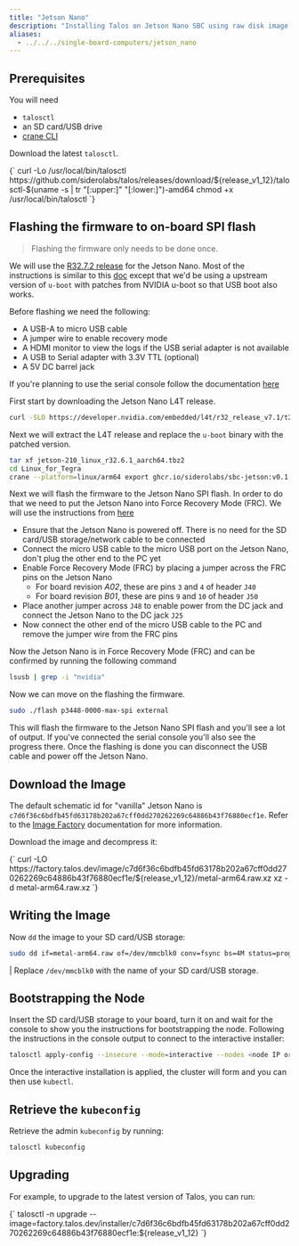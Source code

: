 ```yaml
---
title: "Jetson Nano"
description: "Installing Talos on Jetson Nano SBC using raw disk image."
aliases:
  - ../../../single-board-computers/jetson_nano
---
```




## Prerequisites

You will need

- `talosctl`
- an SD card/USB drive
- [crane CLI](https://github.com/google/go-containerregistry/releases)

Download the latest `talosctl`.

<CodeBlock lang="sh">
  {`
curl -Lo /usr/local/bin/talosctl https://github.com/siderolabs/talos/releases/download/${release_v1_12}/talosctl-$(uname -s | tr "[:upper:]" "[:lower:]")-amd64
chmod +x /usr/local/bin/talosctl
  `}
</CodeBlock>

## Flashing the firmware to on-board SPI flash

> Flashing the firmware only needs to be done once.

We will use the [R32.7.2 release](https://developer.nvidia.com/embedded/l4t/r32_release_v7.1/t210/jetson-210_linux_r32.7.2_aarch64.tbz2) for the Jetson Nano.
Most of the instructions is similar to this [doc](https://nullr0ute.com/2020/11/installing-fedora-on-the-nvidia-jetson-nano/) except that we'd be using a upstream version of `u-boot` with patches from NVIDIA u-boot so that USB boot also works.

Before flashing we need the following:

- A USB-A to micro USB cable
- A jumper wire to enable recovery mode
- A HDMI monitor to view the logs if the USB serial adapter is not available
- A USB to Serial adapter with 3.3V TTL (optional)
- A 5V DC barrel jack

If you're planning to use the serial console follow the documentation [here](https://www.jetsonhacks.com/2019/04/19/jetson-nano-serial-console/)

First start by downloading the Jetson Nano L4T release.

```bash
curl -SLO https://developer.nvidia.com/embedded/l4t/r32_release_v7.1/t210/jetson-210_linux_r32.7.2_aarch64.tbz2
```

Next we will extract the L4T release and replace the `u-boot` binary with the patched version.

```bash
tar xf jetson-210_linux_r32.6.1_aarch64.tbz2
cd Linux_for_Tegra
crane --platform=linux/arm64 export ghcr.io/siderolabs/sbc-jetson:v0.1.0 - | tar xf - --strip-components=4 -C bootloader/t210ref/p3450-0000/ artifacts/arm64/u-boot/jetson_nano/u-boot.bin
```

Next we will flash the firmware to the Jetson Nano SPI flash.
In order to do that we need to put the Jetson Nano into Force Recovery Mode (FRC).
We will use the instructions from [here](https://developer.download.nvidia.com/embedded/L4T/r32_Release_v4.4/r32_Release_v4.4-GMC3/T210/l4t_quick_start_guide.txt)

- Ensure that the Jetson Nano is powered off.
There is no need for the SD card/USB storage/network cable to be connected
- Connect the micro USB cable to the micro USB port on the Jetson Nano, don't plug the other end to the PC yet
- Enable Force Recovery Mode (FRC) by placing a jumper across the FRC pins on the Jetson Nano
  - For board revision *A02*, these are pins `3` and `4` of header `J40`
  - For board revision *B01*, these are pins `9` and `10` of header `J50`
- Place another jumper across `J48` to enable power from the DC jack and connect the Jetson Nano to the DC jack `J25`
- Now connect the other end of the micro USB cable to the PC and remove the jumper wire from the FRC pins

Now the Jetson Nano is in Force Recovery Mode (FRC) and can be confirmed by running the following command

```bash
lsusb | grep -i "nvidia"
```

Now we can move on the flashing the firmware.

```bash
sudo ./flash p3448-0000-max-spi external
```

This will flash the firmware to the Jetson Nano SPI flash and you'll see a lot of output.
If you've connected the serial console you'll also see the progress there.
Once the flashing is done you can disconnect the USB cable and power off the Jetson Nano.

## Download the Image

The default schematic id for "vanilla" Jetson Nano is `c7d6f36c6bdfb45fd63178b202a67cff0dd270262269c64886b43f76880ecf1e`.
Refer to the [Image Factory](../../learn-more/image-factory) documentation for more information.

Download the image and decompress it:

<CodeBlock lang="sh">
  {`
curl -LO https://factory.talos.dev/image/c7d6f36c6bdfb45fd63178b202a67cff0dd270262269c64886b43f76880ecf1e/${release_v1_12}/metal-arm64.raw.xz
xz -d metal-arm64.raw.xz
  `}
</CodeBlock>

## Writing the Image

Now `dd` the image to your SD card/USB storage:

```bash
sudo dd if=metal-arm64.raw of=/dev/mmcblk0 conv=fsync bs=4M status=progress
```

| Replace `/dev/mmcblk0` with the name of your SD card/USB storage.

## Bootstrapping the Node

Insert the SD card/USB storage to your board, turn it on and wait for the console to show you the instructions for bootstrapping the node.
Following the instructions in the console output to connect to the interactive installer:

```bash
talosctl apply-config --insecure --mode=interactive --nodes <node IP or DNS name>
```

Once the interactive installation is applied, the cluster will form and you can then use `kubectl`.

## Retrieve the `kubeconfig`

Retrieve the admin `kubeconfig` by running:

```bash
talosctl kubeconfig
```

## Upgrading

For example, to upgrade to the latest version of Talos, you can run:

<CodeBlock lang="sh">
  {`
talosctl -n <node IP or DNS name> upgrade --image=factory.talos.dev/installer/c7d6f36c6bdfb45fd63178b202a67cff0dd270262269c64886b43f76880ecf1e:${release_v1_12}
  `}
</CodeBlock>
